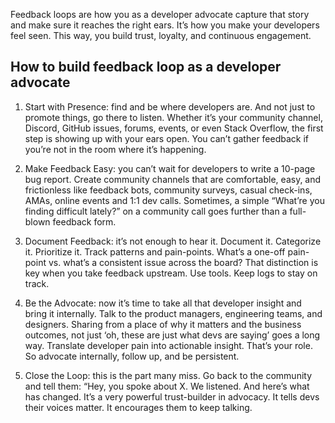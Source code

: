 Feedback loops are how you as a developer advocate capture that story and make sure it reaches the right ears. It’s how you make your developers feel seen. This way, you build trust, loyalty, and continuous engagement.

## How to build feedback loop as a developer advocate

1. Start with Presence: find and be where developers are. And not just to promote things, go there to listen. Whether it’s your community channel, Discord, GitHub issues, forums, events, or even Stack Overflow, the first step is showing up with your ears open.
You can’t gather feedback if you’re not in the room where it’s happening.

2. Make Feedback Easy: you can’t wait for developers to write a 10-page bug report. Create community channels that are comfortable, easy, and frictionless like feedback bots, community surveys, casual check-ins, AMAs, online events and 1:1 dev calls. Sometimes, a simple “What’re you finding difficult lately?” on a community call goes further than a full-blown feedback form.

3. Document Feedback: it’s not enough to hear it. Document it. Categorize it. Prioritize it. Track patterns and pain-points. What’s a one-off pain-point vs. what’s a consistent issue across the board? That distinction is key when you take feedback upstream. Use tools. Keep logs to stay on track.

4. Be the Advocate: now it’s time to take all that developer insight and bring it internally. Talk to the product managers, engineering teams, and designers. Sharing from a place of why it matters and the business outcomes, not just ‘oh, these are just what devs are saying’ goes a long way. Translate developer pain into actionable insight. That’s your role. So advocate internally, follow up, and be persistent.

5. Close the Loop: this is the part many miss. Go back to the community and tell them: “Hey, you spoke about X. We listened. And here’s what has changed. It’s a very powerful trust-builder in advocacy. It tells devs their voices matter. It encourages them to keep talking.